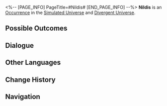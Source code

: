 <%-- [PAGE_INFO]
PageTitle=#Nildis#
[END_PAGE_INFO] --%>
{{Stub}}
{{Simulated Universe Event Infobox
|id            = 13503
|title         = 
|image         = Occurrence Default.png
|domains_su    = Unknown
|domains_swarm = Unknown
|domains_gng   = Unknown
|domains_du    = Unknown
|domains_und   = Unknown
|requirements  = 
|prev          = 
|next          = 
|characters    = 
|factions      = 
|order         = 090
|order_du      = 032
}}
'''Nildis''' is an [[Divergent Universe/Occurrence|Occurrence]] in the [[Simulated Universe]] and [[Divergent Universe]].

==Possible Outcomes==
{{Possible Outcomes
|choice_1 = Recall past "playing experiences."
|result_1 = Obtain a Cosmic Fragment for every success and enter combat if failed. Chance of failure is set at 50%.
|path_1   = Remembrance
|modes_1  = swarm

|choice_2 = Haha, flip over the game table!
|result_2 = Enter battle. After achieving victory, immediately gain 2 card flip success rewards.
|path_2   = Elation
|modes_2  = swarm

|choice_3 = Flip the card.
|result_3 = Obtain Cosmic Fragments for every success and enter combat if failed. Obtain 225 Cosmic Fragments after obtaining victory in combat. The current failure rate is NaN%.
|modes_3  = du

|choice_4 = Flip the card.
|result_4 = Obtain Cosmic Fragments for every success and enter combat if failed. Obtain 200 Cosmic Fragments after obtaining victory in combat. The current failure rate is NaN%.
|modes_4  = 

|choice_5 = Flip the card.
|result_5 = Obtain Cosmic Fragments for every success and enter combat if failed. The current failure rate is NaN%.
|modes_5  = su,swarm,gng,und

|choice_6 = Give up.
|result_6 = Risk management is important.

}}
<!--
==Gameplay Notes==
* 
-->
==Dialogue==
{{Dialogue Start}}
:{{tx}}
{{Dialogue End}}

==Other Languages==
{{Other Languages
|en   = Nildis
|zhs  = 尼尔迪斯牌
|zht  = 尼爾迪斯牌
|ja   = ニールディスカード
|ko   = 닐디스
|es   = Nildis
|fr   = Nildis
|ru   = Нилдис
|th   = Nildis
|vi   = Nildis
|de   = Nildis
|id   = Nildis
|pt   = Nildis
}}

==Change History==
{{Change History|1.0}}

==Navigation==
{{Occurrence Navbox}}